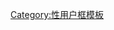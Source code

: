 {{Userbox
  |id=[[File:Bisexual Pride Flag.svg|50px]]
  |id-c=#CCCCFF
  |info=這個用戶自认是'''[[雙性戀]]'''。
  |info-c=#CCCCFF
  |info-s=
  |border-c=#333399
  |usercategory=自認是雙性戀的維基人
  |nocat={{{nocat|}}}
}}
<noinclude>
[[Category:性用户框模板]]
</noinclude>